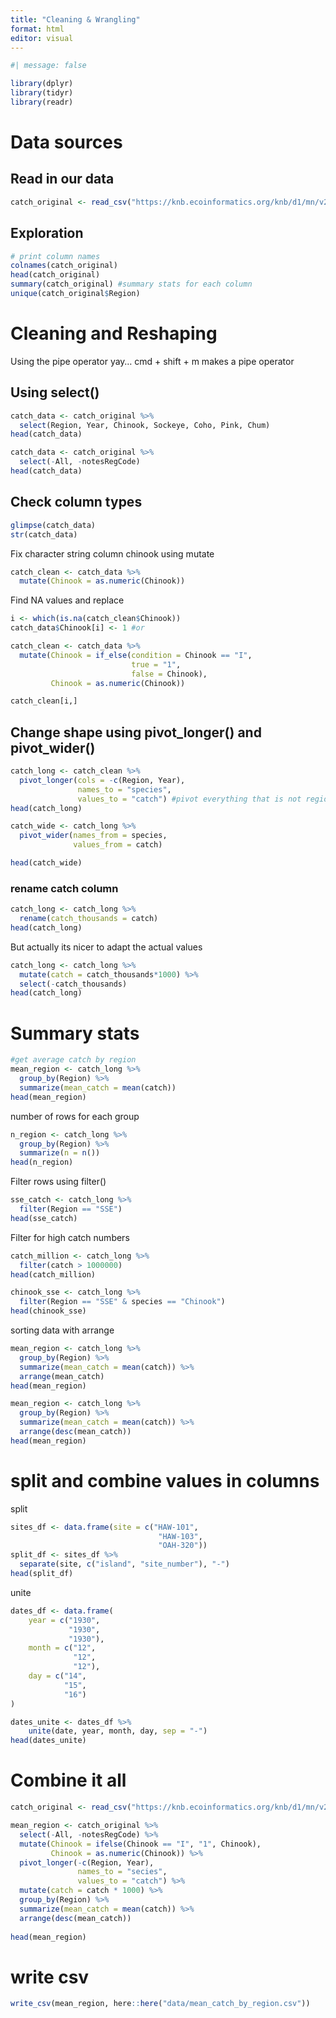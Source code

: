 ```yaml
---
title: "Cleaning & Wrangling"
format: html
editor: visual
---
```


```r
#| message: false

library(dplyr)
library(tidyr)
library(readr)
```

# Data sources

## Read in our data

```r
catch_original <- read_csv("https://knb.ecoinformatics.org/knb/d1/mn/v2/object/df35b.302.1")
```

## Exploration

```r
# print column names
colnames(catch_original)
head(catch_original)
summary(catch_original) #summary stats for each column
unique(catch_original$Region)
```

# Cleaning and Reshaping

Using the pipe operator yay... cmd + shift + m makes a pipe operator

## Using select()

```r
catch_data <- catch_original %>% 
  select(Region, Year, Chinook, Sockeye, Coho, Pink, Chum)
head(catch_data)

catch_data <- catch_original %>% 
  select(-All, -notesRegCode)
head(catch_data)
```

## Check column types

```r
glimpse(catch_data)
str(catch_data)
```

Fix character string column chinook using mutate

```r
catch_clean <- catch_data %>% 
  mutate(Chinook = as.numeric(Chinook))
```

Find NA values and replace

```r
i <- which(is.na(catch_clean$Chinook))
catch_data$Chinook[i] <- 1 #or

catch_clean <- catch_data %>% 
  mutate(Chinook = if_else(condition = Chinook == "I",
                           true = "1",
                           false = Chinook),
         Chinook = as.numeric(Chinook))

catch_clean[i,]
```

## Change shape using pivot_longer() and pivot_wider()

```r
catch_long <- catch_clean %>% 
  pivot_longer(cols = -c(Region, Year),
               names_to = "species",
               values_to = "catch") #pivot everything that is not region or year
head(catch_long)
```

```r
catch_wide <- catch_long %>% 
  pivot_wider(names_from = species,
              values_from = catch)

head(catch_wide)
```

### rename catch column

```r

catch_long <- catch_long %>% 
  rename(catch_thousands = catch)
head(catch_long)
```

But actually its nicer to adapt the actual values

```r
catch_long <- catch_long %>% 
  mutate(catch = catch_thousands*1000) %>% 
  select(-catch_thousands)
head(catch_long)
```

# Summary stats

```r
#get average catch by region
mean_region <- catch_long %>% 
  group_by(Region) %>% 
  summarize(mean_catch = mean(catch))
head(mean_region)
```

number of rows for each group

```r
n_region <- catch_long %>% 
  group_by(Region) %>% 
  summarize(n = n())
head(n_region)
```

Filter rows using filter()

```r
sse_catch <- catch_long %>% 
  filter(Region == "SSE")
head(sse_catch)
```

Filter for high catch numbers

```r
catch_million <- catch_long %>% 
  filter(catch > 1000000)
head(catch_million)
```

```r
chinook_sse <- catch_long %>% 
  filter(Region == "SSE" & species == "Chinook")
head(chinook_sse)
```

sorting data with arrange

```r
mean_region <- catch_long %>% 
  group_by(Region) %>% 
  summarize(mean_catch = mean(catch)) %>% 
  arrange(mean_catch)
head(mean_region)

mean_region <- catch_long %>% 
  group_by(Region) %>% 
  summarize(mean_catch = mean(catch)) %>% 
  arrange(desc(mean_catch))
head(mean_region)
```

# split and combine values in columns

split

```r
sites_df <- data.frame(site = c("HAW-101", 
                                 "HAW-103", 
                                 "OAH-320"))
split_df <- sites_df %>% 
  separate(site, c("island", "site_number"), "-")
head(split_df)
```

unite

```r
dates_df <- data.frame(
    year = c("1930",
             "1930",
             "1930"),
    month = c("12",
              "12",
              "12"),
    day = c("14",
            "15",
            "16")
)

dates_unite <- dates_df %>%
    unite(date, year, month, day, sep = "-")
head(dates_unite)
```

# Combine it all

```r
catch_original <- read_csv("https://knb.ecoinformatics.org/knb/d1/mn/v2/object/df35b.302.1")

mean_region <- catch_original %>% 
  select(-All, -notesRegCode) %>% 
  mutate(Chinook = ifelse(Chinook == "I", "1", Chinook),
         Chinook = as.numeric(Chinook)) %>% 
  pivot_longer(-c(Region, Year),
               names_to = "secies", 
               values_to = "catch") %>% 
  mutate(catch = catch * 1000) %>% 
  group_by(Region) %>% 
  summarize(mean_catch = mean(catch)) %>% 
  arrange(desc(mean_catch))
  
head(mean_region)
```
# write csv

```r
write_csv(mean_region, here::here("data/mean_catch_by_region.csv"))
```

